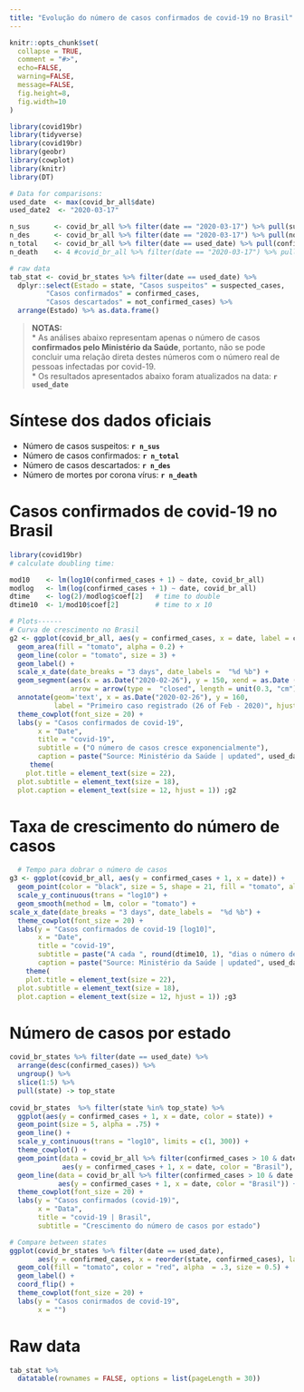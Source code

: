 ```yaml
---
title: "Evolução do número de casos confirmados de covid-19 no Brasil"
---
```


```r
knitr::opts_chunk$set(
  collapse = TRUE,
  comment = "#>",
  echo=FALSE, 
  warning=FALSE, 
  message=FALSE, 
  fig.height=8, 
  fig.width=10
)
```

```r
library(covid19br)
library(tidyverse)
library(covid19br)
library(geobr)
library(cowplot)
library(knitr)
library(DT)

# Data for comparisons:
used_date  <- max(covid_br_all$date)
used_date2  <- "2020-03-17"

n_sus      <- covid_br_all %>% filter(date == "2020-03-17") %>% pull(suspected_cases)
n_des      <- covid_br_all %>% filter(date == "2020-03-17") %>% pull(not_confirmed_cases)
n_total    <- covid_br_all %>% filter(date == used_date) %>% pull(confirmed_cases)
n_death    <- 4 #covid_br_all %>% filter(date == "2020-03-17") %>% pull(deaths)

# raw data
tab_stat <- covid_br_states %>% filter(date == used_date) %>% 
  dplyr::select(Estado = state, "Casos suspeitos" = suspected_cases, 
         "Casos confirmados" = confirmed_cases,
         "Casos descartados" = not_confirmed_cases) %>% 
  arrange(Estado) %>% as.data.frame()
```

> __NOTAS:__   
* As análises abaixo representam apenas o número de casos __confirmados pelo Ministério da Saúde__, portanto,
não se pode concluir uma relação direta destes números com o número real de pessoas infectadas por covid-19.  
* Os resultados apresentados abaixo foram atualizados na data: __`r used_date`__

# Síntese dos dados oficiais

* Número de casos suspeitos: __`r n_sus`__  
* Número de casos confirmados: __`r n_total`__  
* Número de casos descartados: __`r n_des`__  
* Número de mortes por corona vírus: __`r n_death`__  

# Casos confirmados de covid-19 no Brasil

```r

library(covid19br)
# calculate doubling time:

mod10    <- lm(log10(confirmed_cases + 1) ~ date, covid_br_all)
modlog   <- lm(log(confirmed_cases + 1) ~ date, covid_br_all)
dtime    <- log(2)/modlog$coef[2]   # time to double
dtime10  <- 1/mod10$coef[2]         # time to x 10

# Plots------
# Curva de crescimento no Brasil
g2 <- ggplot(covid_br_all, aes(y = confirmed_cases, x = date, label = confirmed_cases)) +
  geom_area(fill = "tomato", alpha = 0.2) +
  geom_line(color = "tomato", size = 3) +
  geom_label() +
  scale_x_date(date_breaks = "3 days", date_labels =  "%d %b") +
  geom_segment(aes(x = as.Date("2020-02-26"), y = 150, xend = as.Date ("2020-02-26"), yend = 5),
               arrow = arrow(type =  "closed", length = unit(0.3, "cm"))) +
  annotate(geom='text', x = as.Date("2020-02-26"), y = 160,
           label = "Primeiro caso registrado (26 of Feb - 2020)", hjust =  0, size = 7) +
  theme_cowplot(font_size = 20) +
  labs(y = "Casos confirmados de covid-19",
       x = "Date",
       title = "covid-19",
       subtitle = ("O número de casos cresce exponencialmente"),
       caption = paste("Source: Ministério da Saúde | updated", used_date)) +
     theme( 
    plot.title = element_text(size = 22),
  plot.subtitle = element_text(size = 18),
  plot.caption = element_text(size = 12, hjust = 1)) ;g2
```

# Taxa de crescimento do número de casos

```r
  # Tempo para dobrar o número de casos
g3 <- ggplot(covid_br_all, aes(y = confirmed_cases + 1, x = date)) +
  geom_point(color = "black", size = 5, shape = 21, fill = "tomato", alpha = .75) +
  scale_y_continuous(trans = "log10") +
  geom_smooth(method = lm, color = "tomato") +
scale_x_date(date_breaks = "3 days", date_labels =  "%d %b") +
  theme_cowplot(font_size = 20) +
  labs(y = "Casos confirmados de covid-19 [log10]",
       x = "Date",
       title = "covid-19",
       subtitle = paste("A cada ", round(dtime10, 1), "dias o número de casos aumenta 10 vezes!"),
       caption = paste("Source: Ministério da Saúde | updated", used_date)) +
    theme( 
    plot.title = element_text(size = 22),
  plot.subtitle = element_text(size = 18),
  plot.caption = element_text(size = 12, hjust = 1)) ;g3
```

# Número de casos por estado

```r
covid_br_states %>% filter(date == used_date) %>% 
  arrange(desc(confirmed_cases)) %>% 
  ungroup() %>% 
  slice(1:5) %>% 
  pull(state) -> top_state
  
covid_br_states  %>% filter(state %in% top_state) %>% 
  ggplot(aes(y = confirmed_cases + 1, x = date, color = state)) +
  geom_point(size = 5, alpha = .75) +
  geom_line() +
  scale_y_continuous(trans = "log10", limits = c(1, 300)) +
  theme_cowplot() +
  geom_point(data = covid_br_all %>% filter(confirmed_cases > 10 & date > "2020-02-22"), 
             aes(y = confirmed_cases + 1, x = date, color = "Brasil"), size = 5, alpha = .75) +
  geom_line(data = covid_br_all %>% filter(confirmed_cases > 10 & date > "2020-02-22"), 
            aes(y = confirmed_cases + 1, x = date, color = "Brasil")) +
  theme_cowplot(font_size = 20) +
  labs(y = "Casos confirmados (covid-19)",
       x = "Data",
       title = "covid-19 | Brasil",
       subtitle = "Crescimento do número de casos por estado")

# Compare between states
ggplot(covid_br_states %>% filter(date == used_date), 
       aes(y = confirmed_cases, x = reorder(state, confirmed_cases), label = confirmed_cases)) +
  geom_col(fill = "tomato", color = "red", alpha  = .3, size = 0.5) +
  geom_label() +
  coord_flip() +
  theme_cowplot(font_size = 20) +
  labs(y = "Casos conirmados de covid-19",
       x = "")
```

# Raw data

```r
tab_stat %>% 
  datatable(rownames = FALSE, options = list(pageLength = 30))
```
